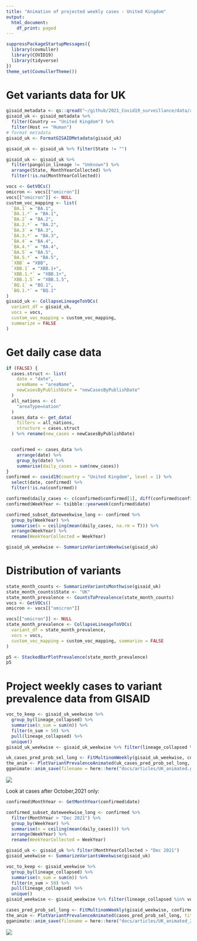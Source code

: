```yaml
---
title: "Animation of projected weekly cases - United Kingdom"
output:
  html_document:
    df_print: paged
---
```



```r
suppressPackageStartupMessages({
  library(covmuller)
  library(COVID19)
  library(tidyverse)
})
theme_set(CovmullerTheme())
```

# Get variants data for UK

```r
gisaid_metadata <- qs::qread("~/github/2021_Covid19_surveillance/data/all_metadata/metadata_tsv_2023_04_08.qs")
gisaid_uk <- gisaid_metadata %>%
  filter(Country == "United Kingdom") %>%
  filter(Host == "Human")
# format metadata
gisaid_uk <- FormatGISAIDMetadata(gisaid_uk)

gisaid_uk <- gisaid_uk %>% filter(State != "")

gisaid_uk <- gisaid_uk %>%
  filter(pangolin_lineage != "Unknown") %>%
  arrange(State, MonthYearCollected) %>%
  filter(!is.na(MonthYearCollected))

vocs <- GetVOCs()
omicron <- vocs[["omicron"]]
vocs[["omicron"]] <- NULL
custom_voc_mapping <- list(
  `BA.1` = "BA.1",
  `BA.1.*` = "BA.1",
  `BA.2` = "BA.2",
  `BA.2.*` = "BA.2",
  `BA.3` = "BA.3",
  `BA.3.*` = "BA.3",
  `BA.4` = "BA.4",
  `BA.4.*` = "BA.4",
  `BA.5` = "BA.5",
  `BA.5.*` = "BA.5",
  `XBB` = "XBB",
  `XBB.1` = "XBB.1+",
  `XBB.1.*` = "XBB.1+",
  `XBB.1.5` = "XBB.1.5",
  `BQ.1` = "BQ.1",
  `BQ.1.*` = "BQ.1"
)
gisaid_uk <- CollapseLineageToVOCs(
  variant_df = gisaid_uk,
  vocs = vocs,
  custom_voc_mapping = custom_voc_mapping,
  summarize = FALSE
)
```

# Get daily case data
```r
if (FALSE) {
  cases.struct <- list(
    date = "date",
    areaName = "areaName",
    newCasesByPublishDate = "newCasesByPublishDate"
  )
  all_nations <- c(
    "areaType=nation"
  )
  cases_data <- get_data(
    filters = all_nations,
    structure = cases.struct
  ) %>% rename(new_cases = newCasesByPublishDate)


  confirmed <- cases_data %>%
    arrange(date) %>%
    group_by(date) %>%
    summarise(daily_cases = sum(new_cases))
}
confirmed <- covid19(country = "United Kingdom", level = 1) %>%
  select(date, confirmed) %>%
  filter(!is.na(confirmed))

confirmed$daily_cases <- c(confirmed$confirmed[1], diff(confirmed$confirmed))
confirmed$WeekYear <- tsibble::yearweek(confirmed$date)

confirmed_subset_dateweekwise_long <- confirmed %>%
  group_by(WeekYear) %>%
  summarise(n = ceiling(mean(daily_cases, na.rm = T))) %>%
  arrange(WeekYear) %>%
  rename(WeekYearCollected = WeekYear)

gisaid_uk_weekwise <- SummarizeVariantsWeekwise(gisaid_uk)
```

# Distribution of variants



```r
state_month_counts <- SummarizeVariantsMonthwise(gisaid_uk)
state_month_counts$State <- "UK"
state_month_prevalence <- CountsToPrevalence(state_month_counts)
vocs <- GetVOCs()
omicron <- vocs[["omicron"]]

vocs[["omicron"]] <- NULL
state_month_prevalence <- CollapseLineageToVOCs(
  variant_df = state_month_prevalence,
  vocs = vocs,
  custom_voc_mapping = custom_voc_mapping, summarize = FALSE
)

p5 <- StackedBarPlotPrevalence(state_month_prevalence)
p5
```

# Project weekly cases to variant prevalence data from GISAID

```r
voc_to_keep <- gisaid_uk_weekwise %>%
  group_by(lineage_collapsed) %>%
  summarise(n_sum = sum(n)) %>%
  filter(n_sum > 50) %>%
  pull(lineage_collapsed) %>%
  unique()
gisaid_uk_weekwise <- gisaid_uk_weekwise %>% filter(lineage_collapsed %in% voc_to_keep)

uk_cases_pred_prob_sel_long <- FitMultinomWeekly(gisaid_uk_weekwise, confirmed_subset_dateweekwise_long)
the_anim <- PlotVariantPrevalenceAnimated(uk_cases_pred_prob_sel_long, title = "Estimated cases (weekly average) in New York state by variant", caption = "**Source: gisaid.org and gov.uk**<br>", date_breaks = "28 days")
gganimate::anim_save(filename = here::here("docs/articles/UK_animated.gif"), animation = the_anim)
```
![](UK_animated.gif)

Look at cases after October,2021 only:

```r
confirmed$MonthYear <- GetMonthYear(confirmed$date)

confirmed_subset_dateweekwise_long <- confirmed %>%
  filter(MonthYear > "Dec 2021") %>%
  group_by(WeekYear) %>%
  summarise(n = ceiling(mean(daily_cases))) %>%
  arrange(WeekYear) %>%
  rename(WeekYearCollected = WeekYear)

gisaid_uk <- gisaid_uk %>% filter(MonthYearCollected > "Dec 2021")
gisaid_weekwise <- SummarizeVariantsWeekwise(gisaid_uk)

voc_to_keep <- gisaid_weekwise %>%
  group_by(lineage_collapsed) %>%
  summarise(n_sum = sum(n)) %>%
  filter(n_sum > 50) %>%
  pull(lineage_collapsed) %>%
  unique()
gisaid_weekwise <- gisaid_weekwise %>% filter(lineage_collapsed %in% voc_to_keep)

cases_pred_prob_sel_long <- FitMultinomWeekly(gisaid_weekwise, confirmed_subset_dateweekwise_long)
the_anim <- PlotVariantPrevalenceAnimated(cases_pred_prob_sel_long, title = "Estimated cases (weekly average) in the USA by variant", caption = "**Source: gisaid.org and gov.uk**<br>")
gganimate::anim_save(filename = here::here("docs/articles/UK_animated_2021.gif"), animation = the_anim)
```
![](UK_animated_2021.gif)

